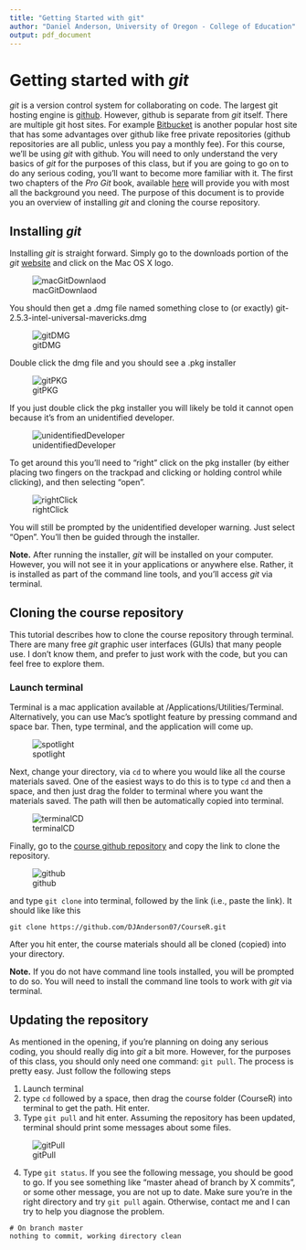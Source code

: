 ```yaml
---
title: "Getting Started with git"
author: "Daniel Anderson, University of Oregon - College of Education"
output: pdf_document
---
```

# Getting started with *git*

*git* is a version control system for collaborating on code. The largest git 
  hosting engine is [github](https://github.com). However, github is separate
  from *git* itself. There are multiple git host sites. For example 
  [Bitbucket](https://bitbucket.org) is another popular host site that has some
  advantages over github like free private repositories (github repositories 
  are all public, unless you pay a monthly fee). For this course, we'll be using
  *git* with github. You will need to only understand the very basics of *git*
  for the purposes of this class, but if you are going to go on to do any 
  serious coding, you'll want to become more familiar with it. The first two 
  chapters of the *Pro Git* book, available 
  [here](https://git-scm.com/book/en/v2) will provide you with most all the 
  background you need. The purpose of this document is to provide you an 
  overview of installing *git* and cloning the course repository.

## Installing *git*
Installing *git* is straight forward. Simply go to the downloads portion of the
  *git* [website](https://git-scm.com/downloads) and click on the Mac OS X logo.

![macGitDownlaod](/Users/Daniel/Dropbox/Teaching/CourseR/git_Tutorials/img/macGitDownload.png)

You should then get a .dmg file named something close to (or exactly) 
git-2.5.3-intel-universal-mavericks.dmg 

![gitDMG](/Users/Daniel/Dropbox/Teaching/CourseR/git_Tutorials/img/gitDMG.png)

Double click the dmg file and you should see a .pkg installer

![gitPKG](/Users/Daniel/Dropbox/Teaching/CourseR/git_Tutorials/img/gitPKG.png)

If you just double click the pkg installer you will likely be told it cannot 
  open because it's from an unidentified developer. 

![unidentifiedDeveloper](/Users/Daniel/Dropbox/Teaching/CourseR/git_Tutorials/img/unidentifiedDeveloper.png)

To get around this you'll need to "right" click on the pkg installer (by either
 placing two fingers on the trackpad and clicking or holding control while 
 clicking), and then selecting "open".

![rightClick](/Users/Daniel/Dropbox/Teaching/CourseR/git_Tutorials/img/rightClick.png)

You will still be prompted by the unidentified developer warning. Just select 
  "Open". You'll then be guided through the installer.

**Note.** After running the installer, *git* will be installed on your computer.
  However, you will not see it in your applications or anywhere else. Rather, it
  is installed as part of the command line tools, and you'll access *git* via
  terminal.

## Cloning the course repository

This tutorial describes how to clone the course repository through terminal. 
  There are many free *git* graphic user interfaces (GUIs) that many people use.
  I don't know them, and prefer to just work with the code, but you can feel 
  free to explore them.

### Launch terminal
Terminal is a mac application available at /Applications/Utilities/Terminal. 
  Alternatively, you can use Mac's spotlight feature by pressing command and 
  space bar. Then, type terminal, and the application will come up. 

![spotlight](/Users/Daniel/Dropbox/Teaching/CourseR/git_Tutorials/img/spotlightTerminal.png)

Next, change your directory, via `cd` to where you would like all the course
  materials saved. One of the easiest ways to do this is to type `cd` and then a
  space, and then just drag the folder to terminal where you want the materials
  saved. The path will then be automatically copied into terminal.

![terminalCD](/Users/Daniel/Dropbox/Teaching/CourseR/git_Tutorials/img/terminalCD.png)

Finally, go to the 
  [course github repository](https://github.com/DJAnderson07/CourseR) and copy 
  the link to clone the repository. 

![github](/Users/Daniel/Dropbox/Teaching/CourseR/git_Tutorials/img/github.png)

and type `git clone` into terminal, followed by the link (i.e., paste the link). 
  It should like like this

```
git clone https://github.com/DJAnderson07/CourseR.git
```
After you hit enter, the course materials should all be cloned (copied) into 
  your directory.

**Note.** If you do not have command line tools installed, you will be prompted
  to do so. You will need to install the command line tools to work with *git*
  via terminal.

## Updating the repository
As mentioned in the opening, if you're planning on doing any serious coding, you
  should really dig into *git* a bit more. However, for the purposes of this 
  class, you should only need one command: `git pull`. The process is pretty
  easy. Just follow the following steps

1. Launch terminal
2. type `cd` followed by a space, then drag the course folder (CourseR) into 
   terminal to get the path. Hit enter.
3. Type `git pull` and hit enter. Assuming the repository has been updated, 
   terminal should print some messages about some files.

![gitPull](/Users/Daniel/Dropbox/School/CourseR/git_Tutorials/img/gitPull.png)

4. Type `git status`. If you see the following message, you should be good to 
   go. If you see something like "master ahead of branch by X commits", or some
   other message, you are not up to date. Make sure you're in the right 
   directory and try `git pull` again. Otherwise, contact me and I can try to 
   help you diagnose the problem.

```
# On branch master
nothing to commit, working directory clean
```

